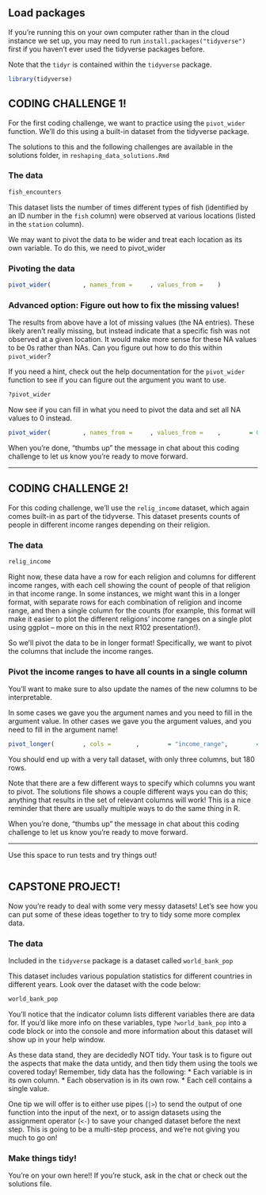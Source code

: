 ## Load packages

If you're running this on your own computer rather than in the cloud instance we set up, you may need to run `install.packages("tidyverse")` first if you haven't ever used the tidyverse packages before.

Note that the `tidyr` is contained within the `tidyverse` package.

```r
library(tidyverse)
```


## CODING CHALLENGE 1!

For the first coding challenge, we want to practice using the `pivot_wider` function. We'll do this using a built-in dataset from the tidyverse package.

The solutions to this and the following challenges are available in the solutions folder, in `reshaping_data_solutions.Rmd`

### The data
```r
fish_encounters
```

This dataset lists the number of times different types of fish (identified by an ID number in the `fish` column) were observed at various locations (listed in the `station` column).

We may want to pivot the data to be wider and treat each location as its own variable. To do this, we need to pivot_wider 

### Pivoting the data
```r
pivot_wider(         , names_from =     , values_from =    )
```

### Advanced option: Figure out how to fix the missing values!

The results from above have a lot of missing values (the NA entries). These likely aren't really missing, but instead indicate that a specific fish was not observed at a given location. It would make more sense for these NA values to be 0s rather than NAs. Can you figure out how to do this within `pivot_wider`?

If you need a hint, check out the help documentation for the `pivot_wider` function to see if you can figure out the argument you want to use.
```r
?pivot_wider
```

Now see if you can fill in what you need to pivot the data and set all NA values to 0 instead.

```r
pivot_wider(         , names_from =     , values_from =    ,        = 0)
```


When you're done, "thumbs up" the message in chat about this coding challenge to let us know you're ready to move forward.

----------------------------------------------------------







## CODING CHALLENGE 2!

For this coding challenge, we'll use the `relig_income` dataset, which again comes built-in as part of the tidyverse. This dataset presents counts of people in different income ranges depending on their religion.

### The data
```r
relig_income
```

Right now, these data have a row for each religion and columns for different income ranges, with each cell showing the count of people of that religion in that income range. In some instances, we might want this in a longer format, with separate rows for each combination of religion and income range, and then a single column for the counts (for example, this format will make it easier to plot the different religions' income ranges on a single plot using ggplot -- more on this in the next R102 presentation!).

So we'll pivot the data to be in longer format! Specifically, we want to pivot the columns that include the income ranges.

### Pivot the income ranges to have all counts in a single column

You'll want to make sure to also update the names of the new columns to be interpretable.

In some cases we gave you the argument names and you need to fill in the argument value. In other cases we gave you the argument values, and you need to fill in the argument name!

```r
pivot_longer(        , cols =       ,        = "income_range",        = "count")
```

You should end up with a very tall dataset, with only three columns, but 180 rows.

Note that there are a few different ways to specify which columns you want to pivot. The solutions file shows a couple different ways you can do this; anything that results in the set of relevant columns will work! This is a nice reminder that there are usually multiple ways to do the same thing in R.

When you're done, "thumbs up" the message in chat about this coding challenge to let us know you're ready to move forward.

----------------------------------------------------------


Use this space to run tests and try things out!

```r

```



## CAPSTONE PROJECT!

Now you're ready to deal with some very messy datasets! Let's see how you can put some of these ideas together to try to tidy some more complex data.

### The data

Included in the `tidyverse` package is a dataset called `world_bank_pop`

This dataset includes various population statistics for different countries in different years. Look over the dataset with the code below:

```r
world_bank_pop
```

You'll notice that the indicator column lists different variables there are data for. If you'd like more info on these variables, type `?world_bank_pop` into a code block or into the console and more information about this dataset will show up in your help window.

As these data stand, they are decidedly NOT tidy. Your task is to figure out the aspects that make the data untidy, and then tidy them using the tools we covered today! Remember, tidy data has the following:
* Each variable is in its own column.
* Each observation is in its own row.
* Each cell contains a single value.

One tip we will offer is to either use pipes (`|>`) to send the output of one function into the input of the next, or to assign datasets using the assignment operator (`<-`) to save your changed dataset before the next step. This is going to be a multi-step process, and we're not giving you much to go on!

### Make things tidy!

You're on your own here!! If you're stuck, ask in the chat or check out the solutions file.
```r






```

